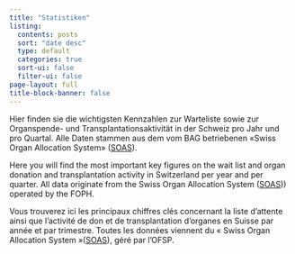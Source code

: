 ```yaml
---
title: "Statistiken"
listing:
  contents: posts
  sort: "date desc"
  type: default
  categories: true
  sort-ui: false
  filter-ui: false
page-layout: full
title-block-banner: false
---
```


::: {.content-visible when-profile="de"}
Hier finden sie die wichtigsten Kennzahlen zur Warteliste sowie zur Organspende- und Transplantationsaktivität in der Schweiz pro Jahr und pro Quartal. Alle Daten stammen aus dem vom BAG betriebenen «Swiss Organ Allocation System» ([SOAS](https://www.bag.admin.ch/bag/de/home/medizin-und-forschung/transplantationsmedizin/transplantieren-von-organen-geweben-Zellen/zuteilung-organe-gewebe-blut-stammzellen/soas.html){target="_blank"}). 
:::

::: {.content-visible when-profile="en"}
Here you will find the most important key figures on the wait list and organ donation and transplantation activity in Switzerland per year and per quarter. All data originate from the Swiss Organ Allocation System ([SOAS](https://www.bag.admin.ch/bag/de/home/medizin-und-forschung/transplantationsmedizin/transplantieren-von-organen-geweben-Zellen/zuteilung-organe-gewebe-blut-stammzellen/soas.html){target="_blank"})) operated by the FOPH.
:::

::: {.content-visible when-profile="fr"}
Vous trouverez ici les principaux chiffres clés concernant la liste d'attente ainsi que l'activité de don et de transplantation d'organes en Suisse par année et par trimestre. Toutes les données viennent du « Swiss Organ Allocation System »([SOAS](https://www.bag.admin.ch/bag/fr/home/medizin-und-forschung/transplantationsmedizin/transplantieren-von-organen-geweben-Zellen/zuteilung-organe-gewebe-blut-stammzellen/soas.html){target="_blank"}), géré par l'OFSP.
:::